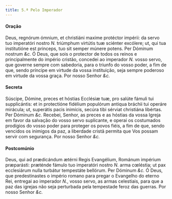 ```yaml
---
title: 5.ª Pelo Imperador
---
```


#### Oração

<div class="grid grid-cols-2 gap-5">
  <span class="text-justify">
    Deus, regnórum ómnium, et christiáni maxime protéctor impérii: da servo tuo
    imperatóri nostro <em>N.</em> triúmphum virtútis tuæ sciénter excólere; ut,
    qui tua institutióne est princeps, tuo sit semper múnere potens. Per Dóminum
    nostrum <em>&c.</em>
  </span>
  <span class="text-justify">
    Ó Deus, que sois o protector de todos os reinos e principalmente do império
    cristão, concedei ao imperador <em>N.</em> vosso servo, que governe sempre
    com sabedoria, para o triunfo do vosso poder, a fim de que, sendo príncipe
    em virtude da vossa instituição, seja sempre poderoso em virtude da vossa
    graça. Por nosso Senhor <em>&c.</em>
  </span>
</div>

#### Secreta

<div class="grid grid-cols-2 gap-5">
  <span class="text-justify">
    Súscipe, Dómine, preces et hóstias Ecclésiæ tuæ, pro salúte fámuli tui
    supplicántis: et in protectióne fidélium populórum antiqua bráchii tui
    operáre mirácula; ut, superátis pacis inimícis, secúra tibi sérviat
    christiána libértas. Per Dóminum <em>&c.</em>
  </span>
  <span class="text-justify">
    Recebei, Senhor, as preces e as hóstias da vossa Igreja em favor da salvação
    do vosso servo suplicante, e operai os costumados prodígios do vosso poder
    para proteger os povos fiéis, a fim de que, sendo vencidos os inimigos da
    paz, a liberdade cristã permita que Vos possam servir com segurança. Por
    nosso Senhor <em>&c.</em>
  </span>
</div>

#### Postcomúnio

<div class="grid grid-cols-2 gap-5">
  <span class="text-justify">
    Deus, qui ad prædicándum ætérni Regis Evangélium, Románum impérium
    præparásti: præténde fámulo tuo imperatóri nostro <em>N.</em> arma cœléstia;
    ut pax ecclesiárum nulla turbátur tempestáte bellórum. Per Dóminum
    <em>&c.</em>
  </span>
  <span class="text-justify">
    Ó Deus, que predestinastes o império romano para pregar o Evangelho do
    eterno Rei, entregai ao imperador <em>N.</em>, vosso servo, as armas
    celestiais, para que a paz das igrejas não seja perturbada pela tempestade
    feroz das guerras. Por nosso Senhor <em>&c.</em>
  </span>
</div>
